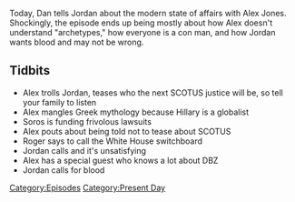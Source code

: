 {{DEFAULTSORT:
    #_EPISODE_0176:June 28, 2018
}}{{Episode
    | title           = June 28, 2018
    | caption         = [https://knowledgefight.libsyn.com/knowledge-fight-june-28-2018 Listen to this episode on Libsyn]
    | episodeNumber   = 176
    | length          = 02:44:03
    | airDate         = July 2, 2018
    | coverageDate    = June 28, 2018
    | episodeType     = [[:Category:Present Day|Present Day]]
    | appearance      = [[George Soros]], [[Roger Stone]], [[Judge Napolitano]], [[Hotep Jesus]]
    | previousEpisode = [[175: Giants And Bonus Potatoes]]
    | nextEpisode     = [[177: Sweary Kerry and the Racist Alien]]
}}

{{Stub}}

Today, Dan tells Jordan about the modern state of affairs with Alex Jones. Shockingly, the episode ends up being mostly about how Alex doesn't understand "archetypes," how everyone is a con man, and how Jordan wants blood and may not be wrong.

==Tidbits==

*Alex trolls Jordan, teases who the next SCOTUS justice will be, so tell your family to listen
*Alex mangles Greek mythology because Hillary is a globalist
*Soros is funding frivolous lawsuits
*Alex pouts about being told not to tease about SCOTUS
*Roger says to call the White House switchboard
*Jordan calls and it's unsatisfying
*Alex has a special guest who knows a lot about DBZ
*Jordan calls for blood

[[Category:Episodes]]
[[Category:Present Day]]